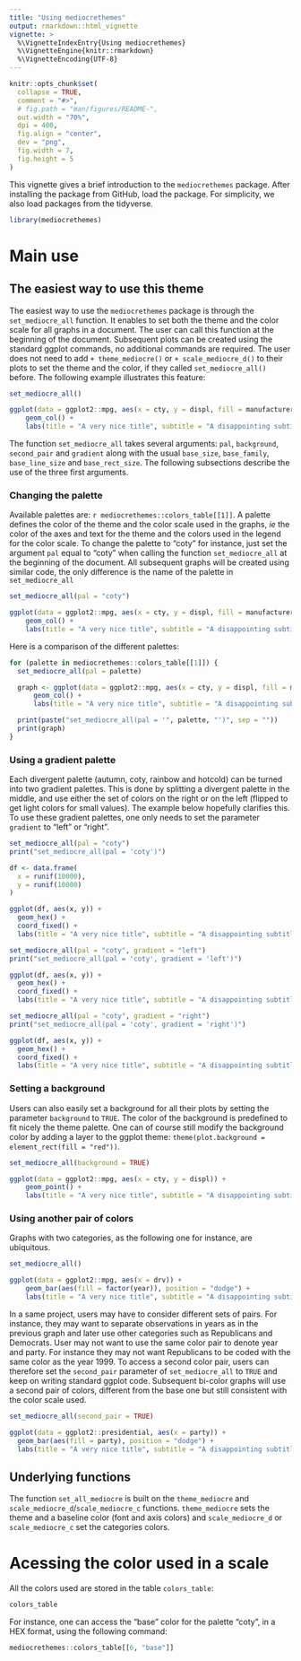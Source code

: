 ```yaml
---
title: "Using mediocrethemes"
output: rmarkdown::html_vignette
vignette: >
  %\VignetteIndexEntry{Using mediocrethemes}
  %\VignetteEngine{knitr::rmarkdown}
  %\VignetteEncoding{UTF-8}
---
```


```r
knitr::opts_chunk$set(
  collapse = TRUE,
  comment = "#>",
  # fig.path = "man/figures/README-",
  out.width = "70%",
  dpi = 400,
  fig.align = "center",
  dev = "png",
  fig.width = 7,
  fig.height = 5
)
```

This vignette gives a brief introduction to the `mediocrethemes` package. After installing the package from GitHub, load the package. For simplicity, we also load packages from the tidyverse.

```r
library(mediocrethemes)
```

# Main use

## The easiest way to use this theme

The easiest way to use the `mediocrethemes` package is through the `set_mediocre_all` function. It enables to set both the theme and the color scale for all graphs in a document. The user can call this function at the beginning of the document. Subsequent plots can be created using the standard ggplot commands, no additional commands are required. The user does not need to add `+ theme_mediocre()` or `+ scale_mediocre_d()` to their plots to set the theme and the color, if they called `set_mediocre_all()` before. The following example illustrates this feature:

```r
set_mediocre_all()

ggplot(data = ggplot2::mpg, aes(x = cty, y = displ, fill = manufacturer)) +
    geom_col() +
    labs(title = "A very nice title", subtitle = "A disappointing subtitle")
```

The function `set_mediocre_all` takes several arguments: `pal`, `background`, `second_pair` and `gradient` along with the usual `base_size`, `base_family`, `base_line_size` and `base_rect_size`. The following subsections describe the use of the three first arguments.

### Changing the palette

Available palettes are: `r mediocrethemes::colors_table[[1]]`. A palette defines the color of the theme and the color scale used in the graphs, *ie* the color of the axes and text for the theme and the colors used in the legend for the color scale. To change the palette to "coty" for instance, just set the argument `pal` equal to "coty" when calling the function `set_mediocre_all` at the beginning of the document. All subsequent graphs will be created using similar code, the only difference is the name of the palette in `set_mediocre_all` 
 
```r
set_mediocre_all(pal = "coty")

ggplot(data = ggplot2::mpg, aes(x = cty, y = displ, fill = manufacturer)) +
    geom_col() +
    labs(title = "A very nice title", subtitle = "A disappointing subtitle")
```

Here is a comparison of the different palettes:

```r
for (palette in mediocrethemes::colors_table[[1]]) {
  set_mediocre_all(pal = palette)

  graph <- ggplot(data = ggplot2::mpg, aes(x = cty, y = displ, fill = manufacturer)) +
      geom_col() +
      labs(title = "A very nice title", subtitle = "A disappointing subtitle")

  print(paste("set_mediocre_all(pal = '", palette, "')", sep = ""))
  print(graph)
}
```

### Using a gradient palette

Each divergent palette (autumn, coty, rainbow and hotcold) can be turned into two gradient palettes. This is done by splitting a divergent palette in the middle, and use either the set of colors on the right or on the left (flipped to get light colors for small values). The example below hopefully clarifies this. To use these gradient palettes, one only needs to set the parameter `gradient` to "left" or "right".

```r
set_mediocre_all(pal = "coty")
print("set_mediocre_all(pal = 'coty')")

df <- data.frame(
  x = runif(10000),
  y = runif(10000)
)

ggplot(df, aes(x, y)) +
  geom_hex() +
  coord_fixed() +
  labs(title = "A very nice title", subtitle = "A disappointing subtitle")

set_mediocre_all(pal = "coty", gradient = "left")
print("set_mediocre_all(pal = 'coty', gradient = 'left')")

ggplot(df, aes(x, y)) +
  geom_hex() +
  coord_fixed() +
  labs(title = "A very nice title", subtitle = "A disappointing subtitle")

set_mediocre_all(pal = "coty", gradient = "right")
print("set_mediocre_all(pal = 'coty', gradient = 'right')")

ggplot(df, aes(x, y)) +
  geom_hex() +
  coord_fixed() +
  labs(title = "A very nice title", subtitle = "A disappointing subtitle")
```


### Setting a background

Users can also easily set a background for all their plots by setting the parameter `background` to `TRUE`. The color of the background is predefined to  fit nicely the theme palette. One can of course still modify the background color by adding a layer to the ggplot theme: `theme(plot.background = element_rect(fill = "red"))`.

```r
set_mediocre_all(background = TRUE)

ggplot(data = ggplot2::mpg, aes(x = cty, y = displ)) +
    geom_point() +
    labs(title = "A very nice title", subtitle = "A disappointing subtitle")
```

### Using another pair of colors

Graphs with two categories, as the following one for instance, are ubiquitous.

```r
set_mediocre_all()

ggplot(data = ggplot2::mpg, aes(x = drv)) +
    geom_bar(aes(fill = factor(year)), position = "dodge") +
    labs(title = "A very nice title", subtitle = "A disappointing subtitle")
```

In a same project, users may have to consider different sets of pairs. For instance, they may want to separate observations in years as in the previous graph and later use other categories such as Republicans and Democrats. User may not want to use the same color pair to denote year and party. For instance they may not want Republicans to be coded with the same color as the year 1999. To access a second color pair, users can therefore set the `second_pair` parameter of `set_mediocre_all` to `TRUE` and keep on writing standard ggplot code. Subsequent bi-color graphs will use a second pair of colors, different from the base one but still consistent with the color scale used.

```r
set_mediocre_all(second_pair = TRUE)

ggplot(data = ggplot2::presidential, aes(x = party)) +
  geom_bar(aes(fill = party), position = "dodge") +
  labs(title = "A very nice title", subtitle = "A disappointing subtitle")
```

## Underlying functions

The function `set_all_mediocre` is built on the `theme_mediocre` and `scale_mediocre_d`/`scale_mediocre_c` functions. `theme_mediocre` sets the theme and a baseline color (font and axis colors) and `scale_mediocre_d` or `scale_mediocre_c` set the categories colors.

# Acessing the color used in a scale

All the colors used are stored in the table `colors_table`:

```r
colors_table
```

For instance, one can access the "base" color for the palette "coty", in a HEX format, using the following command:

```r
mediocrethemes::colors_table[[6, "base"]]
```





